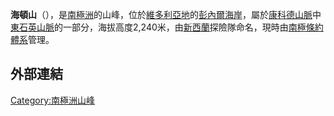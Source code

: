 {{coord|72|3|S|165|12|E|source:GNIS|display=title}}

'''海頓山'''（{{lang-en|Mount Hayton}}），是[[南極洲|南極洲]]的山峰，位於[[維多利亞地|維多利亞地]]的[[彭內爾海岸|彭內爾海岸]]，屬於[[康科德山脈|康科德山脈]]中[[東石英山脈|東石英山脈]]的一部分，海拔高度2,240米，由[[新西蘭|新西蘭]]探險隊命名，現時由[[南極條約體系|南極條約體系]]管理。

==外部連結==
{{cite gnis | type = antarid | id = 6527| name = Hayton, Mount | accessdate = 2012-06-03}}

{{Antarctica-geo-stub}}
[[Category:南極洲山峰|Category:南極洲山峰]]